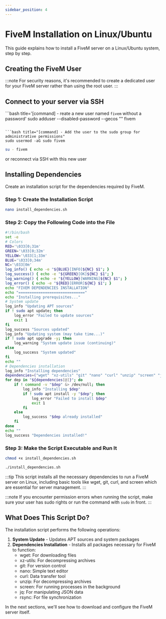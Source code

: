 ```yaml
---
sidebar_position: 4
---
```


# FiveM Installation on Linux/Ubuntu

This guide explains how to install a FiveM server on a Linux/Ubuntu system, step by step.

## Creating the FiveM User

:::note
For security reasons, it's recommended to create a dedicated user for your FiveM server rather than using the root user.
:::

## Connect to your server via SSH

```bash title='[command] - reate a new user named `fivem` without a password'
sudo adduser --disabled-password --gecos "" fivem
```

```bash title="[command] - Add the user to the sudo group for administrative permissions"
sudo usermod -aG sudo fivem
```

```bash title="[command] - Log in as the new user"
su - fivem
```

or reconnect via SSH with this new user

## Installing Dependencies

Create an installation script for the dependencies required by FiveM.

### Step 1: Create the Installation Script

```bash title="[command] - Create a new file for the script "
nano install_dependencies.sh
```

### Step 2: Copy the Following Code into the File

```bash title="install_dependencies.sh"
#!/bin/bash
set -e
# Colors
RED='\033[0;31m'
GREEN='\033[0;32m'
YELLOW='\033[1;33m'
BLUE='\033[0;34m'
NC='\033[0m'
log_info() { echo -e "${BLUE}[INFO]${NC} $1"; }
log_success() { echo -e "${GREEN}[OK]${NC} $1"; }
log_warning() { echo -e "${YELLOW}[WARNING]${NC} $1"; }
log_error() { echo -e "${RED}[ERROR]${NC} $1"; }
echo "FIVEM DEPENDENCIES INSTALLATION"
echo "=============================="
echo "Installing prerequisites..."
# System update
log_info "Updating APT sources"
if ! sudo apt update; then
    log_error "Failed to update sources"
    exit 1
fi
log_success "Sources updated"
log_info "Updating system (may take time...)"
if ! sudo apt upgrade -y; then
    log_warning "System update issue (continuing)"
else
    log_success "System updated"
fi
echo ""
# Dependencies installation
log_info "Installing dependencies"
dependencies=("wget" "xz-utils" "git" "nano" "curl" "unzip" "screen" "jq" "rsync")
for dep in "${dependencies[@]}"; do
    if ! command -v "$dep" &> /dev/null; then
        log_info "Installing $dep"
        if ! sudo apt install -y "$dep"; then
            log_error "Failed to install $dep"
            exit 1
        fi
    else
        log_success "$dep already installed"
    fi
done
echo ""
log_success "Dependencies installed!"
```

### Step 3: Make the Script Executable and Run It

```bash title="[command] - Make the script executable"
chmod +x install_dependencies.sh
```

```bash title="[command] - Run the script"
./install_dependencies.sh
```

:::tip
This script installs all the necessary dependencies to run a FiveM server on Linux, including basic tools like wget, git, curl, and screen which are essential for server management.
:::

:::note
If you encounter permission errors when running the script, make sure your user has sudo rights or run the command with `sudo` in front.
:::

## What Does This Script Do?

The installation script performs the following operations:

1. **System Update** - Updates APT sources and system packages
2. **Dependencies Installation** - Installs all packages necessary for FiveM to function:
   - wget: For downloading files
   - xz-utils: For decompressing archives
   - git: For version control
   - nano: Simple text editor
   - curl: Data transfer tool
   - unzip: For decompressing archives
   - screen: For running processes in the background
   - jq: For manipulating JSON data
   - rsync: For file synchronization

In the next sections, we'll see how to download and configure the FiveM server itself.